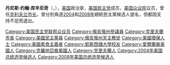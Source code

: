 {{BLP unsourced|time=2009-2-12}}

{{Infobox_Congressman
| name =丹尼斯·庫辛尼奇
| image name =Dennis Kucinich.jpg
| date of birth={{birth_date_and_age|1946|10|8}}
| place of birth={{flagicon|USA}}[[俄亥俄州|俄亥俄州]][[克利夫蘭_(俄亥俄州)|克利夫蘭]]
| state=[[俄亥俄州|俄亥俄州]]
| district=10
| term=1997年1月3日－
| preceded=[[馬丁·霍克|馬丁·霍克]]
| succeeded=現任 
| party=[[民主黨_(美國)|民主黨]]
| spouse=伊莉莎白·庫辛尼奇
| children = 
| profession=
| religion=[[羅馬天主教|羅馬天主教]]
}}
'''丹尼斯·约翰·库辛尼奇'''（{{lang-en|Dennis John Kucinich}}，{{bd|1946年|10月8日|catIdx=K}}），[[美国|美国]]政治家，[[美国民主党|美国民主党]]成员，[[美国众议院|美国众议院]]议员，曾任[[克利夫兰市长|克利夫兰市长]]，曾分別角逐[[2004年美國總統選舉|2004]]和[[2008年美国总统选举|2008年]]總統民主黨候选人提名，但都因支持不足而退出。

{{Authority control}}
{{US-bio-stub}}

{{DEFAULTSORT:Kucinich, Dennis}}
[[Category:美国民主党联邦众议员|Category:美国民主党联邦众议员]]
[[Category:俄亥俄州參議員|Category:俄亥俄州參議員]]
[[Category:克里夫蘭市長|Category:克里夫蘭市長]]
[[Category:美國民主黨員|Category:美國民主黨員]]
[[Category:俄亥俄州天主教徒|Category:俄亥俄州天主教徒]]
[[Category:美國環保人士|Category:美國環保人士]]
[[Category:美國素食主義者|Category:美國素食主義者]]
[[Category:凱斯西儲大學校友|Category:凱斯西儲大學校友]]
[[Category:愛爾蘭裔美國人|Category:愛爾蘭裔美國人]]
[[Category:克羅地亞裔美國人|Category:克羅地亞裔美國人]]
[[Category:克里夫蘭人|Category:克里夫蘭人]]
[[Category:2004年美国总统选举候选人|Category:2004年美国总统选举候选人]]
[[Category:2008年美国总统选举候选人|Category:2008年美国总统选举候选人]]